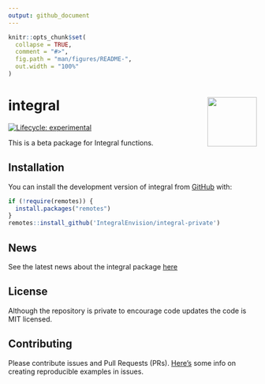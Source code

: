 ```yaml
---
output: github_document
---
```


<!-- README.md is generated from README.Rmd. Please edit that file -->

```r
knitr::opts_chunk$set(
  collapse = TRUE,
  comment = "#>",
  fig.path = "man/figures/README-",
  out.width = "100%"
)
```

# integral <a href='https://github.com/IntegralEnvision/integral'><img src='man/figures/logos/integral.png' align="right" height="100" /></a>

<!-- badges: start -->

[![Lifecycle: experimental](https://img.shields.io/badge/lifecycle-experimental-orange.svg)](https://lifecycle.r-lib.org/articles/stages.html#experimental)

<!-- badges: end -->

This is a beta package for Integral functions.

## Installation

You can install the development version of integral from [GitHub](https://github.com/) with:

``` r
if (!require(remotes)) {
  install.packages("remotes")
}
remotes::install_github('IntegralEnvision/integral-private')
```
## News

See the latest news about the integral package [here](./NEWS.md)

## License

Although the repository is private to encourage code updates the code is MIT licensed.

## Contributing

Please contribute issues and Pull Requests (PRs). [Here's](https://community.rstudio.com/t/faq-whats-a-reproducible-example-reprex-and-how-do-i-create-one/5219) some info on creating reproducible examples in issues. 
